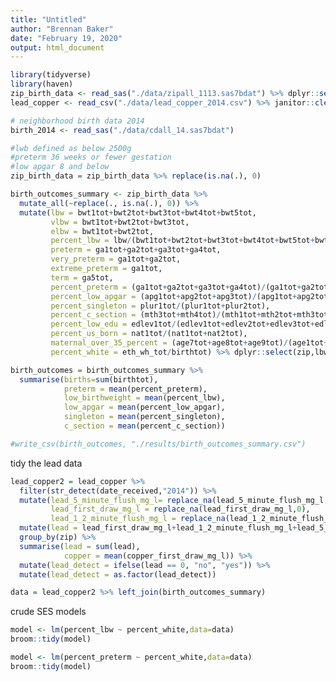 ```yaml
---
title: "Untitled"
author: "Brennan Baker"
date: "February 19, 2020"
output: html_document
---
```

```r
library(tidyverse)
library(haven)
zip_birth_data <- read_sas("./data/zipall_1113.sas7bdat") %>% dplyr::select(zip,ends_with("tot")) 
lead_copper <- read_csv("./data/lead_copper_2014.csv") %>% janitor::clean_names() %>% rename(zip = zipcode) 

# neighborhood birth data 2014
birth_2014 <- read_sas("./data/cdall_14.sas7bdat")
```

```r
#lwb defined as below 2500g
#preterm 36 weeks or fewer gestation
#low apgar 8 and below
zip_birth_data = zip_birth_data %>% replace(is.na(.), 0)

birth_outcomes_summary <- zip_birth_data %>% 
  mutate_all(~replace(., is.na(.), 0)) %>% 
  mutate(lbw = bwt1tot+bwt2tot+bwt3tot+bwt4tot+bwt5tot,
         vlbw = bwt1tot+bwt2tot+bwt3tot,
         elbw = bwt1tot+bwt2tot,
         percent_lbw = lbw/(bwt1tot+bwt2tot+bwt3tot+bwt4tot+bwt5tot+bwt6tot+bwt7tot+bwt8tot+bwt9tot),
         preterm = ga1tot+ga2tot+ga3tot+ga4tot,
         very_preterm = ga1tot+ga2tot,
         extreme_preterm = ga1tot,
         term = ga5tot,
         percent_preterm = (ga1tot+ga2tot+ga3tot+ga4tot)/(ga1tot+ga2tot+ga3tot+ga4tot+ga5tot),
         percent_low_apgar = (apg1tot+apg2tot+apg3tot)/(apg1tot+apg2tot+apg3tot+apg4tot+apg5tot),
         percent_singleton = plur1tot/(plur1tot+plur2tot),
         percent_c_section = (mth3tot+mth4tot)/(mth1tot+mth2tot+mth3tot+mth4tot),
         percent_low_edu = edlev1tot/(edlev1tot+edlev2tot+edlev3tot+edlev4tot+edlev5tot),
         percent_us_born = nat1tot/(nat1tot+nat2tot),
         maternal_over_35_percent = (age7tot+age8tot+age9tot)/(age1tot+age2tot+age3tot+age4tot+age5tot+age6tot+age7tot+age8tot+age9tot),
         percent_white = eth_wh_tot/birthtot) %>% dplyr::select(zip,lbw,vlbw,elbw,percent_lbw,preterm,very_preterm,extreme_preterm,term,percent_low_apgar,percent_singleton,percent_c_section,percent_preterm,birthtot,percent_white, percent_us_born, percent_low_edu,maternal_over_35_percent)

birth_outcomes = birth_outcomes_summary %>% 
  summarise(births=sum(birthtot),
            preterm = mean(percent_preterm),
            low_birthweight = mean(percent_lbw),
            low_apgar = mean(percent_low_apgar),
            singleton = mean(percent_singleton),
            c_section = mean(percent_c_section))

#write_csv(birth_outcomes, "./results/birth_outcomes_summary.csv")
```

tidy the lead data
```r
lead_copper2 = lead_copper %>% 
  filter(str_detect(date_received,"2014")) %>% 
  mutate(lead_5_minute_flush_mg_l= replace_na(lead_5_minute_flush_mg_l,0),
         lead_first_draw_mg_l = replace_na(lead_first_draw_mg_l,0),
         lead_1_2_minute_flush_mg_l = replace_na(lead_1_2_minute_flush_mg_l,0)) %>% 
  mutate(lead = lead_first_draw_mg_l+lead_1_2_minute_flush_mg_l+lead_5_minute_flush_mg_l) %>% 
  group_by(zip) %>% 
  summarise(lead = sum(lead), 
            copper = mean(copper_first_draw_mg_l)) %>% 
  mutate(lead_detect = ifelse(lead == 0, "no", "yes")) %>% 
  mutate(lead_detect = as.factor(lead_detect))

data = lead_copper2 %>% left_join(birth_outcomes_summary)
```

crude SES models
```r
model <- lm(percent_lbw ~ percent_white,data=data)
broom::tidy(model)

model <- lm(percent_preterm ~ percent_white,data=data)
broom::tidy(model)
```

